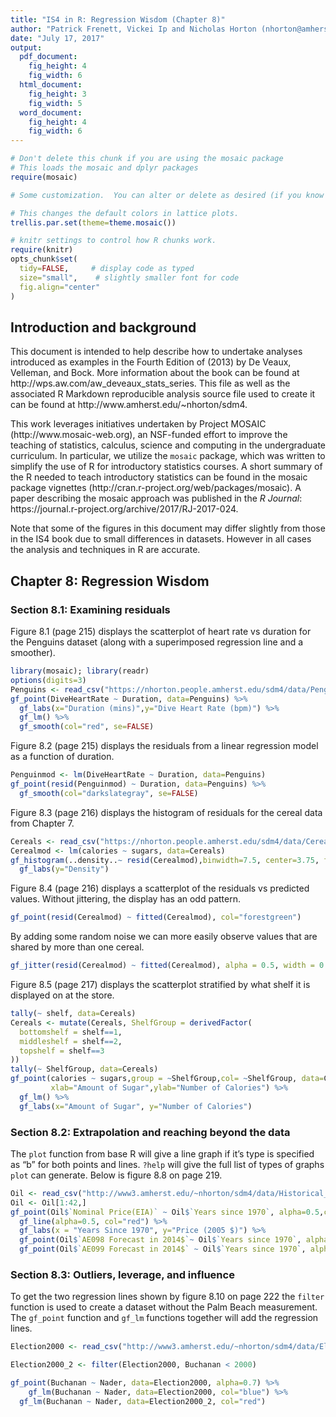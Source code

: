 ```yaml
---
title: "IS4 in R: Regression Wisdom (Chapter 8)"
author: "Patrick Frenett, Vickei Ip and Nicholas Horton (nhorton@amherst.edu)"
date: "July 17, 2017"
output: 
  pdf_document:
    fig_height: 4
    fig_width: 6
  html_document:
    fig_height: 3
    fig_width: 5
  word_document:
    fig_height: 4
    fig_width: 6
---
```

  
  
  ```r
# Don't delete this chunk if you are using the mosaic package
# This loads the mosaic and dplyr packages
require(mosaic)
```

```r
# Some customization.  You can alter or delete as desired (if you know what you are doing).

# This changes the default colors in lattice plots.
trellis.par.set(theme=theme.mosaic())  

# knitr settings to control how R chunks work.
require(knitr)
opts_chunk$set(
  tidy=FALSE,     # display code as typed
  size="small",    # slightly smaller font for code
  fig.align="center"
)
```

## Introduction and background 

This document is intended to help describe how to undertake analyses introduced 
as examples in the Fourth Edition of \emph{Intro Stats} (2013) by De Veaux, Velleman, and Bock.
More information about the book can be found at http://wps.aw.com/aw_deveaux_stats_series.  This
file as well as the associated R Markdown reproducible analysis source file used to create it can be found at http://www.amherst.edu/~nhorton/sdm4.

This work leverages initiatives undertaken by Project MOSAIC (http://www.mosaic-web.org), an NSF-funded effort to improve the teaching of statistics, calculus, science and computing in the undergraduate curriculum. In particular, we utilize the `mosaic` package, which was written to simplify the use of R for introductory statistics courses. A short summary of the R needed to teach introductory statistics can be found in the mosaic package vignettes (http://cran.r-project.org/web/packages/mosaic). A paper describing the mosaic approach was published in the *R Journal*: https://journal.r-project.org/archive/2017/RJ-2017-024.

Note that some of the figures in this document may differ slightly from those in the IS4 book due to small differences in datasets. However in all cases the analysis and techniques in R are accurate.

## Chapter 8: Regression Wisdom

### Section 8.1: Examining residuals


Figure 8.1 (page 215) displays the scatterplot of heart rate vs duration for the Penguins dataset (along with a superimposed regression line and a smoother).

```r
library(mosaic); library(readr)
options(digits=3)
Penguins <- read_csv("https://nhorton.people.amherst.edu/sdm4/data/Penguins.csv")
gf_point(DiveHeartRate ~ Duration, data=Penguins) %>%
  gf_labs(x="Duration (mins)",y="Dive Heart Rate (bpm)") %>%
  gf_lm() %>%
  gf_smooth(col="red", se=FALSE)
```

Figure 8.2 (page 215) displays the residuals from a linear regression model as a function of duration.

```r
Penguinmod <- lm(DiveHeartRate ~ Duration, data=Penguins)
gf_point(resid(Penguinmod) ~ Duration, data=Penguins) %>%
  gf_smooth(col="darkslategray", se=FALSE)
```

Figure 8.3 (page 216) displays the histogram of residuals for the cereal data from Chapter 7.

```r
Cereals <- read_csv("https://nhorton.people.amherst.edu/sdm4/data/Cereals.csv")
Cerealmod <- lm(calories ~ sugars, data=Cereals)
gf_histogram(..density..~ resid(Cerealmod),binwidth=7.5, center=3.75, fill="darkseagreen3", col=TRUE) %>% 
  gf_labs(y="Density")
```

Figure 8.4 (page 216) displays a scatterplot of the residuals vs predicted values.  Without jittering, the display has an odd pattern.

```r
gf_point(resid(Cerealmod) ~ fitted(Cerealmod), col="forestgreen")
```

By adding some random noise we can more easily observe values that are shared by more than one cereal.

```r
gf_jitter(resid(Cerealmod) ~ fitted(Cerealmod), alpha = 0.5, width = 0.2, height = 0, col="darkslateblue")
```

Figure 8.5 (page 217) displays the scatterplot stratified by what shelf it is displayed on at the store.

```r
tally(~ shelf, data=Cereals)
Cereals <- mutate(Cereals, ShelfGroup = derivedFactor(
  bottomshelf = shelf==1,
  middleshelf = shelf==2,
  topshelf = shelf==3
))
tally(~ ShelfGroup, data=Cereals)
gf_point(calories ~ sugars,group = ~ShelfGroup,col= ~ShelfGroup, data=Cereals,
         xlab="Amount of Sugar",ylab="Number of Calories") %>%
  gf_lm() %>%
  gf_labs(x="Amount of Sugar", y="Number of Calories")
```


### Section 8.2: Extrapolation and reaching beyond the data

The `plot` function from base R will give a line graph if it's type is specified as "b" for both points and lines. `?help` will give the full list of types of graphs `plot` can generate. Below is figure 8.8 on page 219.

```r
Oil <- read_csv("http://www3.amherst.edu/~nhorton/sdm4/data/Historical_Oil_Prices_2014.csv")
Oil <- Oil[1:42,]
gf_point(Oil$`Nominal Price(EIA)` ~ Oil$`Years since 1970`, alpha=0.5,col="red") %>%
  gf_line(alpha=0.5, col="red") %>%
  gf_labs(x = "Years Since 1970", y="Price (2005 $)") %>%
  gf_point(Oil$`AE098 Forecast in 2014$`~ Oil$`Years since 1970`, alpha=0.5, col="green") %>%
  gf_point(Oil$`AE099 Forecast in 2014$` ~ Oil$`Years since 1970`, alpha=0.5, col="blue")
```


### Section 8.3: Outliers, leverage, and influence

To get the two regression lines shown by figure 8.10 on page 222 the `filter` function is used to create a dataset without the Palm Beach measurement. The `gf_point` function and `gf_lm` functions together will add the regression lines.

```r
Election2000 <- read_csv("http://www3.amherst.edu/~nhorton/sdm4/data/Election_2000.csv")

Election2000_2 <- filter(Election2000, Buchanan < 2000)

gf_point(Buchanan ~ Nader, data=Election2000, alpha=0.7) %>%
    gf_lm(Buchanan ~ Nader, data=Election2000, col="blue") %>%
  gf_lm(Buchanan ~ Nader, data=Election2000_2, col="red")
```

